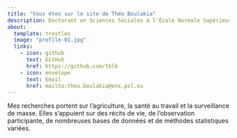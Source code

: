 ```yaml
---
title: "Vous êtes sur le site de Théo Boulakia"
description: Doctorant en Sciences Sociales à l'École Normale Supérieure
about:
  template: trestles
  image: "profile-01.jpg"
  links:
    - icon: github
      text: GitHub
      href: https://github.com/tblk
    - icon: envelope
      text: Email
      href: mailto:theo.boulakia@ens.psl.eu
---
```


Mes recherches portent sur l'agriculture, la santé au travail et la surveillance de masse. Elles s'appuient sur des récits de vie, de l'observation participante, de nombreuses bases de données et de méthodes statistiques variées.